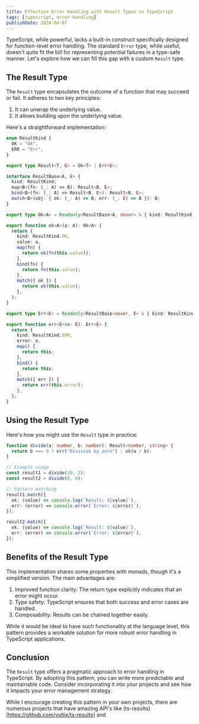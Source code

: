 ```yaml
---
title: Effective Error Handling with Result Types in TypeScript
tags: [typescript, error-handling]
publishDate: 2024-04-07
---
```


TypeScript, while powerful, lacks a built-in construct specifically designed for function-level error handling. The standard `Error` type, while useful, doesn't quite fit the bill for representing potential failures in a type-safe manner. Let's explore how we can fill this gap with a custom `Result` type.

## The Result Type

The `Result` type encapsulates the outcome of a function that may succeed or fail. It adheres to two key principles:

1. It can unwrap the underlying value.
2. It allows building upon the underlying value.

Here's a straightforward implementation:

```typescript
enum ResultKind {
  OK = "Ok",
  ERR = "Err",
}

export type Result<T, E> = Ok<T> | Err<E>;

interface ResultBase<A, E> {
  kind: ResultKind;
  map<B>(fn: (_: A) => B): Result<B, E>;
  bind<B>(fn: (_: A) => Result<B, E>): Result<B, E>;
  match<B>(obj: { ok: (_: A) => B; err: (_: E) => B }): B;
}

export type Ok<A> = Readonly<ResultBase<A, never> & { kind: ResultKind.OK; value: A }>;

export function ok<A>(a: A): Ok<A> {
  return {
    kind: ResultKind.OK,
    value: a,
    map(fn) {
      return ok(fn(this.value));
    },
    bind(fn) {
      return fn(this.value);
    },
    match({ ok }) {
      return ok(this.value);
    },
  };
}

export type Err<E> = Readonly<ResultBase<never, E> & { kind: ResultKind.ERR; error: E }>;

export function err<E>(e: E): Err<E> {
  return {
    kind: ResultKind.ERR,
    error: e,
    map() {
      return this;
    },
    bind() {
      return this;
    },
    match({ err }) {
      return err(this.error);
    },
  };
}
```

## Using the Result Type

Here's how you might use the `Result` type in practice:

```typescript
function divide(a: number, b: number): Result<number, string> {
  return b === 0 ? err("Division by zero") : ok(a / b);
}

// Example usage
const result1 = divide(10, 2);
const result2 = divide(8, 0);

// Pattern matching
result1.match({
  ok: (value) => console.log(`Result: ${value}`),
  err: (error) => console.error(`Error: ${error}`),
});

result2.match({
  ok: (value) => console.log(`Result: ${value}`),
  err: (error) => console.error(`Error: ${error}`),
});
```

## Benefits of the Result Type

This implementation shares some properties with monads, though it's a simplified version. The main advantages are:

1. Improved function clarity: The return type explicitly indicates that an error might occur.
2. Type safety: TypeScript ensures that both success and error cases are handled.
3. Composability: Results can be chained together easily.

While it would be ideal to have such functionality at the language level, this pattern provides a workable solution for more robust error handling in TypeScript applications.

## Conclusion

The `Result` type offers a pragmatic approach to error handling in TypeScript. By adopting this pattern, you can write more predictable and maintainable code. Consider incorporating it into your projects and see how it impacts your error management strategy.

While I encourage creating this pattern in your own projects, there are numerous projects that have amazing API's like (ts-results)[https://github.com/vultix/ts-results] and
